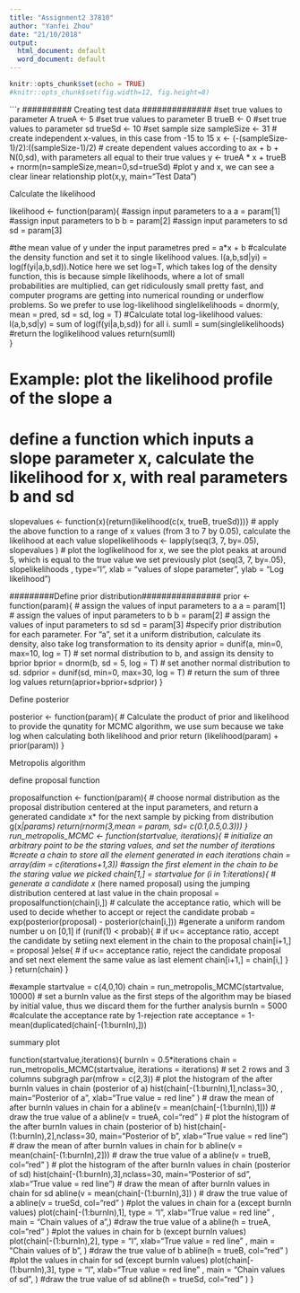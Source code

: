 ```yaml
---
title: "Assignment2 37810"
author: "Yanfei Zhou"
date: "21/10/2018"
output:
  html_document: default
  word_document: default
---
```


```r
knitr::opts_chunk$set(echo = TRUE)
#knitr::opts_chunk$set(fig.width=12, fig.height=8) 
```

```r
########## Creating test data ##############
#set true values to parameter A
trueA <- 5
#set true values to parameter B
trueB <- 0
#set true values to parameter sd
trueSd <- 10
#set sample size
sampleSize <- 31
# create independent x-values, in this case from -15 to 15
x <- (-(sampleSize-1)/2):((sampleSize-1)/2)
# create dependent values according to ax + b + N(0,sd), with parameters all equal to their true values
y <-  trueA * x + trueB + rnorm(n=sampleSize,mean=0,sd=trueSd)
#plot y and x, we can see a clear linear relationship
plot(x,y, main="Test Data")

######### Calculate the likelihood ###############
likelihood <- function(param){
  #assign input parameters to a
  a = param[1]
  #assign input parameters to b
  b = param[2]
  #assign input parameters to sd
  sd = param[3]
  
  #the mean value of y under the input parametres
  pred = a*x + b
  #calculate the density function and set it to single likelihood values. l(a,b,sd|yi) = log(f(yi|a,b,sd)).Notice here we set log=T, which takes log of the density function, this is because simple likelihoods, where a lot of small probabilities are multiplied, can get ridiculously small pretty fast, and computer programs are getting into numerical rounding or underflow problems. So we prefer to use log-likelihood
  singlelikelihoods = dnorm(y, mean = pred, sd = sd, log = T)
  #Calculate total log-likelihood values: l(a,b,sd|y) = sum of log(f(yi|a,b,sd)) for all i.
  sumll = sum(singlelikelihoods)
  #return the loglikelihood values
  return(sumll)   
}

# Example: plot the likelihood profile of the slope a
# define a function which inputs a slope parameter x, calculate the likelihood for x, with real parameters b and sd
slopevalues <- function(x){return(likelihood(c(x, trueB, trueSd)))}
# apply the above function to a range of x values (from 3 to 7 by 0.05), calculate the likelihood at each value
slopelikelihoods <- lapply(seq(3, 7, by=.05), slopevalues )
# plot the loglikelihood for x, we see the plot peaks at around 5, which is equal to the true value we set previously
plot (seq(3, 7, by=.05), slopelikelihoods , type="l", xlab = "values of slope parameter", ylab = "Log likelihood")




#########Define prior distribution################
prior <- function(param){
  # assign the values of input parameters to a
  a = param[1]
  # assign the values of input parameters to b
  b = param[2]
  # assign the values of input parameters to sd
  sd = param[3]
  #specify prior distribution for each parameter. For "a", set it a uniform distribution, calculate its density, also take log transformation to its density
  aprior = dunif(a, min=0, max=10, log = T)
  # set normal distribution to b, and assign its density to bprior
  bprior = dnorm(b, sd = 5, log = T)
  # set another normal distribution to sd.
  sdprior = dunif(sd, min=0, max=30, log = T)
  # return the sum of three log values
  return(aprior+bprior+sdprior)
}



######### Define posterior ################
posterior <- function(param){
  # Calculate the product of prior and likelihood to provide the qunatity for MCMC algorithm, we use sum because we take log when calculating both likelihood and prior
  return (likelihood(param) + prior(param))
}




####### Metropolis algorithm ################
######## define proposal function ################
proposalfunction <- function(param){
  # choose normal distribution as the proposal distribution centered at the input parameters, and return a generated candidate x* for the next sample by picking from distribution g(x*|params)
  return(rnorm(3,mean = param, sd= c(0.1,0.5,0.3)))
}
run_metropolis_MCMC <- function(startvalue, iterations){ # initialize an arbitrary point to be the staring values, and set the number of iterations
  #create a chain to store all the element generated in each iterations
  chain = array(dim = c(iterations+1,3))
  #assign the first element in the chain to be the staring value we picked
  chain[1,] = startvalue
  for (i in 1:iterations){
    # generate a candidate x* (here named proposal) using the jumping distribution centered at last value in the chain
    proposal = proposalfunction(chain[i,])
    # calculate the acceptance ratio, which will be used to decide whether to accept or reject the candidate
    probab = exp(posterior(proposal) - posterior(chain[i,]))
    #generate a uniform random number u on [0,1]
    if (runif(1) < probab){
      # if u<= acceptance ratio, accept the candidate by setiing next element in the chain to the proposal
      chain[i+1,] = proposal
    }else{
      # if u<= acceptance ratio, reject the candidate proposal and set next element the same value as last element
      chain[i+1,] = chain[i,]
    }
  }
  return(chain)
}




#example
startvalue = c(4,0,10)
chain = run_metropolis_MCMC(startvalue, 10000)
# set a burnIn value as the first steps of the algorithm may be biased by initial value, thus we discard them for the further analysis
burnIn = 5000
#calculate the acceptance rate by 1-rejection rate
acceptance = 1-mean(duplicated(chain[-(1:burnIn),]))




########### summary plot #################
function(startvalue,iterations){
  burnIn = 0.5*iterations
  chain = run_metropolis_MCMC(startvalue, iterations = iterations)
  # set 2 rows and 3 columns subgragh
  par(mfrow = c(2,3))
  # plot the histogram of the after burnIn values in chain (posterior of a)
  hist(chain[-(1:burnIn),1],nclass=30, , main="Posterior of a", xlab="True value = red line" )
  # draw the mean of after burnIn values in chain for a
  abline(v = mean(chain[-(1:burnIn),1]))
  # draw the true value of a
  abline(v = trueA, col="red" )
  # plot the histogram of the after burnIn values in chain (posterior of b)
  hist(chain[-(1:burnIn),2],nclass=30, main="Posterior of b", xlab="True value = red line")
  # draw the mean of after burnIn values in chain for b
  abline(v = mean(chain[-(1:burnIn),2]))
  # draw the true value of a
  abline(v = trueB, col="red" )
  # plot the histogram of the after burnIn values in chain (posterior of sd)
  hist(chain[-(1:burnIn),3],nclass=30, main="Posterior of sd", xlab="True value = red line")
  # draw the mean of after burnIn values in chain for sd
  abline(v = mean(chain[-(1:burnIn),3]) )
  # draw the true value of a
  abline(v = trueSd, col="red" )
  #plot the values in chain for a (except burnIn values)
  plot(chain[-(1:burnIn),1], type = "l", xlab="True value = red line" , main = "Chain values of a",)
  #draw the true value of a
  abline(h = trueA, col="red" )
  #plot the values in chain for b (except burnIn values)
  plot(chain[-(1:burnIn),2], type = "l", xlab="True value = red line" , main = "Chain values of b", )
  #draw the true value of b
  abline(h = trueB, col="red" )
  #plot the values in chain for sd (except burnIn values)
  plot(chain[-(1:burnIn),3], type = "l", xlab="True value = red line" , main = "Chain values of sd", )
  #draw the true value of sd
  abline(h = trueSd, col="red" )
}















